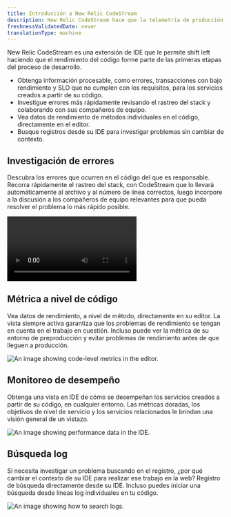 ```yaml
---
title: Introducción a New Relic CodeStream
description: New Relic CodeStream hace que la telemetría de producción sea accesible donde viven los desarrolladores... el IDE.
freshnessValidatedDate: never
translationType: machine
---
```


New Relic CodeStream es una extensión de IDE que le permite shift left haciendo que el rendimiento del código forme parte de las primeras etapas del proceso de desarrollo.

* Obtenga información procesable, como errores, transacciones con bajo rendimiento y SLO que no cumplen con los requisitos, para los servicios creados a partir de su código.
* Investigue errores más rápidamente revisando el rastreo del stack y colaborando con sus compañeros de equipo.
* Vea datos de rendimiento de métodos individuales en el código, directamente en el editor.
* Busque registros desde su IDE para investigar problemas sin cambiar de contexto.

## Investigación de errores

Descubra los errores que ocurren en el código del que es responsable. Recorra rápidamente el rastreo del stack, con CodeStream que lo llevará automáticamente al archivo y al número de línea correctos, luego incorpore a la discusión a los compañeros de equipo relevantes para que pueda resolver el problema lo más rápido posible.

<Video
  type="wistia"
  id="l65l4cqqhd"
/>

## Métrica a nivel de código

Vea datos de rendimiento, a nivel de método, directamente en su editor. La vista siempre activa garantiza que los problemas de rendimiento se tengan en cuenta en el trabajo en cuestión. Incluso puede ver la métrica de su entorno de preproducción y evitar problemas de rendimiento antes de que lleguen a producción.

<img
  title="Code-Level Metrics"
  alt="An image showing code-level metrics in the editor."
  src="/images/codestream_screenshot-full_marketplace-vsc-clm.webp"
/>

## Monitoreo de desempeño

Obtenga una vista en IDE de cómo se desempeñan los servicios creados a partir de su código, en cualquier entorno. Las métricas doradas, los objetivos de nivel de servicio y los servicios relacionados le brindan una visión general de un vistazo.

<img
  title="Performance data for your services"
  alt="An image showing performance data in the IDE."
  src="/images/codestream_screenshot-crop_o11y.webp"
/>

## Búsqueda log

Si necesita investigar un problema buscando en el registro, ¿por qué cambiar el contexto de su IDE para realizar ese trabajo en la web? Registro de búsqueda directamente desde su IDE. Incluso puedes iniciar una búsqueda desde líneas log individuales en tu código.

<img
  title="Searching logs from your IDE."
  alt="An image showing how to search logs."
  src="/images/codestream_screenshot-crop_log-search.webp"
/>
